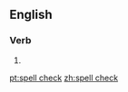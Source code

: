 ==English==
{{wikipedia|Spell checker}}
===Verb===
{{en-verb}}

# {{alternative form of|spellcheck}}

[[pt:spell check]]
[[zh:spell check]]
